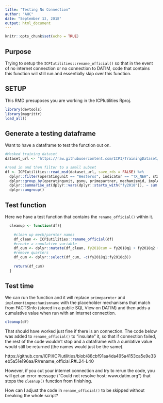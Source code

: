 ```yaml
---
title: "Testing No Connection"
author: "AHC"
date: "September 13, 2018"
output: html_document
---
```


```r
knitr::opts_chunk$set(echo = TRUE)
```

## Purpose

Trying to setup the `ICPIutilities::rename_official()` so that in the event of no internet connection or no connection to DATIM, code that contains this function will still run and essentially skip over this function.

## SETUP

This RMD presuposes you are working in the ICPIutilities Rproj.

```r
library(devtools)
library(magrittr)
load_all()
```

## Generate a testing dataframe

Want to have a dataframe to test the function out on.

```r
#Masked training dataset
dataset_url <- "https://raw.githubusercontent.com/ICPI/TrainingDataset/master/Output/MER_Structured_TRAINING_Dataset_PSNU_IM_FY17-18_20180815_v1_1.txt"

#read in and then filter to a small subset
df <- ICPIutilities::read_msd(dataset_url, save_rds = FALSE) %>% 
  dplyr::filter(operatingunit == "Westeros", indicator == "TX_NEW", standardizeddisaggregate == "Total Numerator") %>% 
  dplyr::group_by(operatingunit, psnu, primepartner, mechanismid, implementingmechanismname, indicator) %>% 
  dplyr::summarise_at(dplyr::vars(dplyr::starts_with("fy2018")), ~ sum(., na.rm = TRUE)) %>% 
  dplyr::ungroup()
```

## Test function
Here we have a test function that contains the `rename_official()` within it.

```r
  cleanup <- function(df){
    
    #clean up mech/parnter names
    df_clean <- ICPIutilities::rename_official(df)
    #create a cumulative variable
    df_cum <- dplyr::mutate(df_clean, fy2018cum = fy2018q1 + fy2018q2 + fy2018q3)
    #remove quarters
    df_cum <- dplyr::select(df_cum, -c(fy2018q1:fy2018q3))
    
    return(df_cum)
  }
```

## Test time
We can run the function and it will replace `primeparnter` and `implementingmechanismname` with the placeholder mechanisms that match from FACTSInfo (stored in a public SQL View on DATIM) and then adds a cumulative value when run with an internet connection.

```r
cleanup(df)
```

That should have worked just fine if there is an connection. The code below was added to `rename_official()` to "insulate" it, so that if connection failed, the rest of the code wouldn't stop and a dataframe with a cumlative value would still be returned (the names would just be the same).

https://github.com/ICPI/ICPIutilities/blob/88cbf91aa4da495a4153ca5e9e33eb5a51e196aa/R/rename_official.R#L24-L40

However, if you cut your internet connection and try to rerun the code, you will get an error message ("Could not resolve host: www.datim.org") that stops the `cleanup()` function from finishing.

How can I adjust the code in `rename_official()` to be skipped without breaking the whole script?
